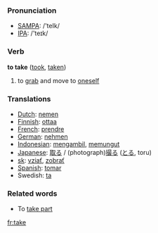 === Pronunciation ===
*[[w:SAMPA|SAMPA]]: /'teIk/
*[[w:IPA|IPA]]: /'teɪk/

=== Verb ===

'''to take''' ([[took]], [[taken]])

# to [[grab]] and move to [[oneself]]

=== Translations ===
*[[Dutch]]: [[nemen]]
*[[Finnish]]: [[ottaa]]
*[[French]]: [[prendre]]
*[[German]]: [[nehmen]]
*[[Indonesian]]: [[ambil|mengambil]], [[pungut|memungut]]
*[[Japanese]]: [[取る]] / (photograph)[[撮る]] ([[とる]], toru)
*[[sk]]: [[vziať]], [[zobrať]]
*[[Spanish]]: [[tomar]]
*Swedish: [[ta]]

===Related words===

*To [[take part]]

[[fr:take]]